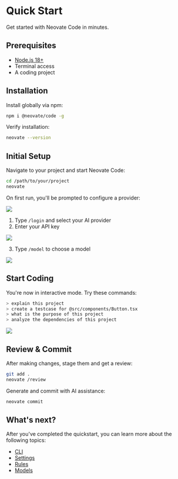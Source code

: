 # Quick Start

Get started with Neovate Code in minutes.

## Prerequisites

- [Node.js 18+](https://nodejs.org/en/download/)
- Terminal access
- A coding project

## Installation

Install globally via npm:

```bash
npm i @neovate/code -g
```

Verify installation:

```bash
neovate --version
```

## Initial Setup

Navigate to your project and start Neovate Code:

```bash
cd /path/to/your/project
neovate
```

On first run, you'll be prompted to configure a provider:

![](https://mdn.alipayobjects.com/huamei_h9478t/afts/img/utPsQZCitP8AAAAASDAAAAgADhqBAQFr/original)

1. Type `/login` and select your AI provider
2. Enter your API key

![](https://mdn.alipayobjects.com/huamei_h9478t/afts/img/oZqNRp3FwEAAAAAARvAAAAgADhqBAQFr/original)

3. Type `/model` to choose a model

![](https://mdn.alipayobjects.com/huamei_h9478t/afts/img/meN2QalVfDMAAAAARtAAAAgADhqBAQFr/original)

## Start Coding

You're now in interactive mode. Try these commands:

```bash
> explain this project
> create a testcase for @src/components/Button.tsx
> what is the purpose of this project
> analyze the dependencies of this project
```

![](https://mdn.alipayobjects.com/huamei_h9478t/afts/img/REH1Qb-ZWn8AAAAARIAAAAgADhqBAQFr/original)

## Review & Commit

After making changes, stage them and get a review:

```bash
git add .
neovate /review
```

Generate and commit with AI assistance:

```bash
neovate commit
```

## What's next?

After you've completed the quickstart, you can learn more about the following topics:

- [CLI](./cli.mdx)
- [Settings](./settings.mdx)
- [Rules](./rules.mdx)
- [Models](./models.mdx)
